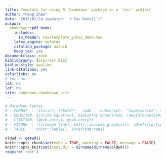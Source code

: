 ```yaml
--- 
title: Template for using R 'bookdown' package in a 'rosr' project
author: "Peng Zhao"
date: "2019/01/14 (updated: `r Sys.Date()`)"
output: 
  bookdown::pdf_book:
    includes:
      in_header: tex/template_yihui_demo.tex
    latex_engine: xelatex
    citation_package: natbib
    keep_tex: yes
documentclass: book
bibliography: [bib/rosr.bib]
biblio-style: apalike
link-citations: yes
colorlinks: no  
# toc: no
lot: no
lof: no
site: bookdown::bookdown_site
---
```


```r
# Markdown Syntax
# - FORMAT  : *italic*, **bold**, `code`, ~subscript~, ^superscript^, > quote, ^[footnote] # - [](hyperlink)
# - EQUATION: $inline equation$, $$display equation$$, \begin{equation} (\#eq:eq-label)\end(equation), \@ref(eq:eq-label)
# - CITATION: [@bib-entry1; @bib-entry2]
# - FIGURE  : ![](image link), knitr::include_graphics(), \@ref(fig:fig1)
# - TABLE   : knitr::kable(), \@ref(tab:tab1)
```

```r
oldwd <- getwd()
knitr::opts_chunk$set(echo = TRUE, warning = FALSE, message = FALSE) 
knitr::opts_knit$set(root.dir = dirname(dirname(oldwd)))
require('rosr')
```

